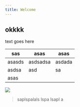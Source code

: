 ```yaml
---
title: Welcome
---
```

## okkkk

text goes here

| sas | asas | asas |
| --- | --- | --- |
| asasds | asdsadsa | asdada |
| asdsa | asd | sa  |
| asas |     |     |

![](/files/ui.png)

> saplspalals lspa lsapl a